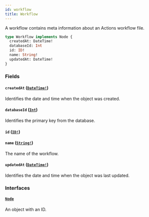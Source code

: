 ```yaml
---
id: workflow
title: Workflow
---
```


A workflow contains meta information about an Actions workflow file.

```graphql
type Workflow implements Node {
  createdAt: DateTime!
  databaseId: Int
  id: ID!
  name: String!
  updatedAt: DateTime!
}
```

### Fields

#### `createdAt` ([`DateTime!`](/docs/api/scalars/date-time))

Identifies the date and time when the object was created.

#### `databaseId` ([`Int`](/docs/api/scalars/int))

Identifies the primary key from the database.

#### `id` ([`ID!`](/docs/api/scalars/id))

#### `name` ([`String!`](/docs/api/scalars/string))

The name of the workflow.

#### `updatedAt` ([`DateTime!`](/docs/api/scalars/date-time))

Identifies the date and time when the object was last updated.

### Interfaces

#### [`Node`](/docs/api/interfaces/node)

An object with an ID.
